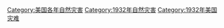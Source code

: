 [[Category:美国各年自然灾害|Category:美国各年自然灾害]]
[[Category:1932年自然灾害|Category:1932年自然灾害]]
[[Category:1932年美国灾难|Category:1932年美国灾难]]